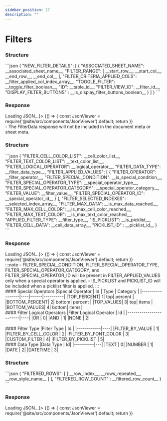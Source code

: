 ```yaml
---
sidebar_position: 27
description: ""
---
```



# Filters

<Tabs>
<TabItem value="filter" label="Filter" default>
    <h3>Structure</h3>
    ```json
    {
        "NEW_FILTER_DETAILS": [
            {
                "ASSOCIATED_SHEET_NAME": __associated_sheet_name__,
                "FILTER_RANGE": [
                    __start_row__,
                    __start_col__,
                    __end_row__,
                    __end_col__
                ],
                "FILTER_CRITERIA_APPLIED_COLS": __filter_applied_col_index_array__,
                "TOGGLE_FILTER": __toggle_filter_boolean__,
                "ID": __table_id__,
                "FILTER_VIEW_ID": __filter_id__,
                "DISPLAY_FILTER_BUTTONS" : __is_display_filter_buttons_boolean__
            }
        ]
    }
    ```
    <h3>Response</h3>
    <BrowserOnly fallback={<div>Loading JSON...</div>}>
    {() => {
        const JsonViewer = require('@site/src/components/JsonViewer').default;
        return <JsonViewer data={{
        "NEW_FILTER_DETAILS": [
        {
            "ASSOCIATED_SHEET_NAME": "0#",
            "FILTER_RANGE": [
                3,
                4,
                8,
                6
            ],
            "FILTER_CRITERIA_APPLIED_COLS": [
                4
            ],
            "TOGGLE_FILTER": false,
            "ID": 0,
            "FILTER_VIEW_ID": 100,
            "DISPLAY_FILTER_BUTTONS" : true
        }
        ]
        }} />
        }}
    </BrowserOnly>
<br/>

  </TabItem>

  <TabItem value="filterData" label="Filter Data">
  - The FilterData response will not be included in the document meta or sheet meta.

  <h3>Structure</h3>
    ```json
    {
        "FILTER_CELL_COLOR_LIST": __cell_color_list__,
        "FILTER_TEXT_COLOR_LIST": __text_color_list__,
        "FILTER_LOGICAL_OPERATOR": __logical_operator__,
        "FILTER_DATA_TYPE": __filter_data_type__,
        "FILTER_APPLIED_VALUES": [
            {
                "FILTER_OPERATOR": __filter_operator__,
                "FILTER_SPECIAL_CONDITION": __is_special_condition__,
                "FILTER_SPECIAL_OPERATOR_TYPE": __special_operator_type__,
                "FILTER_SPECIAL_OPERATOR_CATEGORY": __special_operator_category__,
                "FILTER_VALUE": __filter_value__,
                "FILTER_SPECIAL_OPERATOR_ID": __special_operator_id__
            }
        ],
        "FILTER_SELECTED_INDEXES": __selected_index_array__,
        "FILTER_MAX_DATA": __is_max_data_reached__,
        "FILTER_MAX_CELL_COLOR": __is_max_cell_color_reached__,
        "FILTER_MAX_TEXT_COLOR": __is_max_text_color_reached__,
        "APPLIED_FILTER_TYPE": __filter_type__,
        "IS_PICKLIST": __is_picklist__,
        "FILTER_CELL_DATA": __cell_data_array__,
        "PICKLIST_ID" : __picklist_id__
    }
    ```
  <h3>Response</h3>
  <BrowserOnly fallback={<div>Loading JSON...</div>}>
    {() => {
        const JsonViewer = require('@site/src/components/JsonViewer').default;
        return <JsonViewer data={{
        "FILTER_CELL_COLOR_LIST": [
            {
                "HEX_COLOR": "transparent"
            }
        ],
        "FILTER_TEXT_COLOR_LIST": [
            {
                "HEX_COLOR": "#000000",
                "THEME_COLOR": "TEXT1"
            }
        ],
        "FILTER_LOGICAL_OPERATOR": 1,
        "FILTER_DATA_TYPE": 1,
        "FILTER_APPLIED_VALUES": [
            {
                "FILTER_OPERATOR": "top values",
                "FILTER_SPECIAL_CONDITION": true,
                "FILTER_SPECIAL_OPERATOR_TYPE": "top",
                "FILTER_SPECIAL_OPERATOR_CATEGORY": "items",
                "FILTER_VALUE": "3",
                "FILTER_SPECIAL_OPERATOR_ID": 3
            }
        ],
        "FILTER_SELECTED_INDEXES": [],
        "FILTER_MAX_DATA": false,
        "FILTER_MAX_CELL_COLOR": false,
        "FILTER_MAX_TEXT_COLOR": false,
        "APPLIED_FILTER_TYPE": 4,
        "IS_PICKLIST": false,
        "FILTER_CELL_DATA": [
            "12",
            "32",
            "34",
            "312",
            "432"
        ],
        "PICKLIST_ID" : 1
    }} />
        }}
    </BrowserOnly>
<br/>
:::note
- FILTER_SPECIAL_CONDITION, FILTER_SPECIAL_OPERATOR_TYPE, FILTER_SPECIAL_OPERATOR_CATEGORY, and FILTER_SPECIAL_OPERATOR_ID will be present in FILTER_APPLIED_VALUES only when a special operator is applied.
- IS_PICKLIST and PICKLIST_ID will be included when a picklist filter is applied.
:::
<br/>

<div style={{ display: "flex", gap: "1rem" }}>
<div style={{ flex: 1 }}>
#### Special Operators  
|Special Operator | Id | Type | Category |
|-----------------|----|------|----------|
|TOP_PERCENT| 1| top| percent |
|BOTTOM_PERCENT| 2| bottom| percent |
|TOP_VALUES| 3| top| items |
|BOTTOM_VALUES| 4| bottom| items|

</div>
<div style={{ flex: 1 }}>
#### Filter Logical Operators
|Filter Logical Operator | Id |
|------------------------|----|
|OR | 0|
|AND | 1|
|NONE | 2|
</div>
</div>

<br/>
<div style={{ display: "flex", gap: "1rem" }}>
<div style={{ flex: 1 }}>
#### Filter Type
|Filter Type | Id |
|------------|----|
|FILTER_BY_VALUE | 1|
|FILTER_BY_CELL_COLOR | 2|
|FILTER_BY_FONT_COLOR | 3|
|CUSTOM_FILTER | 4|
|FILTER_BY_PICKLIST | 5|
</div>

<div style={{ flex: 1 }}>
#### Data Type  
|Data Type | Id|
|----------|---|
|TEXT | 0|
|NUMBER | 1|
|DATE | 2|
|DATETIME | 3|
</div>
</div>
  </TabItem>

  <TabItem value="filteredRows" label="Filtered Rows">

  <h3>Structure</h3>
  ```json
{
    "FILTERED_ROWS": [
        [
            __row_index__,
            __rows_repeated__,
            __row_style_name__
        ]
    ],
    "FILTERED_ROW_COUNT" : __filtered_row_count__
}
  ```
  <h3>Response</h3>
  <BrowserOnly fallback={<div>Loading JSON...</div>}>
    {() => {
        const JsonViewer = require('@site/src/components/JsonViewer').default;
        return <JsonViewer data={{
        "FILTERED_ROWS": [
        [
            5,
            1,
            "ro1"
        ],
        [
            7,
            1,
            "ro1"
        ]
    ],
        "FILTERED_ROW_COUNT" : 2
    }} />
        }}
    </BrowserOnly>

  </TabItem>
</Tabs>